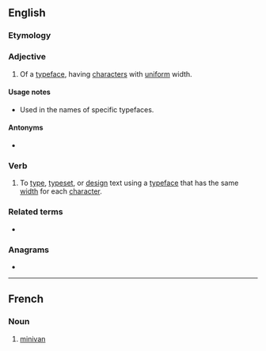 ==English==
{{wikipedia|monospace font}}

===Etymology===
{{prefix|en|mono|space}}

===Adjective===
{{en-adj|-}}

# Of a [[typeface]], having [[character]]s with [[uniform]] width.

====Usage notes====
* Used in the names of specific typefaces.

====Antonyms====
* {{l|en|proportional}}

===Verb===
{{en-verb|monospac}}

# To [[type]], [[typeset]], or [[design]] text using a [[typeface]] that has the same [[width]] for each [[character]].

===Related terms===
* {{l|en|duospace}}

===Anagrams===
* {{anagrams|en|manoscope|moonscape}}

----

==French==

===Noun===
{{fr-noun|m}}

# [[minivan]]